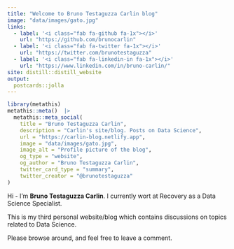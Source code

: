 ```yaml
---
title: "Welcome to Bruno Testaguzza Carlin blog"
image: "data/images/gato.jpg"
links:
  - label: '<i class="fab fa-github fa-1x"></i>'
    url: "https://github.com/brunocarlin"
  - label: '<i class="fab fa-twitter fa-1x"></i>'
    url: "https://twitter.com/brunotestaguzza"
  - label: '<i class="fab fa-linkedin-in fa-1x"></i>'
    url: "https://www.linkedin.com/in/bruno-carlin/"
site: distill::distill_website
output:
  postcards::jolla
---
```




```r
library(metathis)
metathis::meta()  |> 
  metathis::meta_social(
    title = "Bruno Testaguzza Carlin",
    description = "Carlin's site/blog. Posts on Data Science",
    url = "https://carlin-blog.netlify.app",
    image = "data/images/gato.jpg",
    image_alt = "Profile picture of the blog",
    og_type = "website",
    og_author = "Bruno Testaguzza Carlin",
    twitter_card_type = "summary",
    twitter_creator = "@brunotestaguzza"
)
```


Hi - I’m **Bruno Testaguzza Carlin**. I currently wort at Recovery
as a Data Science Specialist.

This is my third personal website/blog which contains discussions on topics related to Data Science.

Please browse around, and feel free to leave a comment.